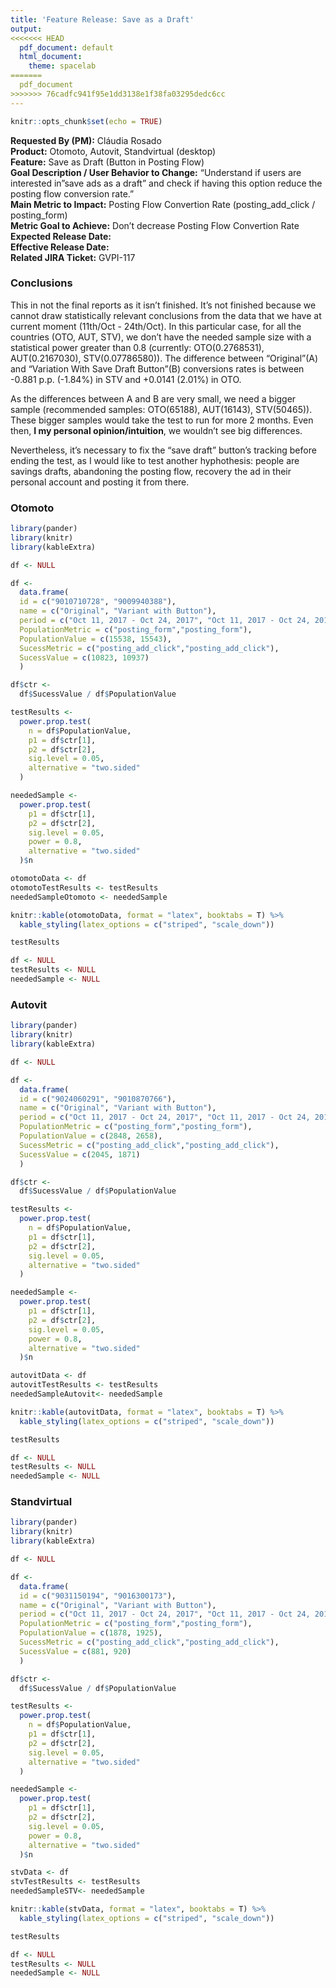 ```yaml
---
title: 'Feature Release: Save as a Draft'
output:
<<<<<<< HEAD
  pdf_document: default
  html_document:
    theme: spacelab
=======
  pdf_document
>>>>>>> 76cadfc941f95e1dd3138e1f38fa03295dedc6cc
---
```


```r
knitr::opts_chunk$set(echo = TRUE)
```

**Requested By (PM):** Cláudia Rosado  
**Product:** Otomoto, Autovit, Standvirtual (desktop)  
**Feature:** Save as Draft (Button in Posting Flow)  
**Goal Description / User Behavior to Change:** "Understand if users are interested in "save ads as a draft" and check if having this option reduce the posting flow conversion rate."  
**Main Metric to Impact:** Posting Flow Convertion Rate (posting_add_click / posting_form)  
**Metric Goal to Achieve:** Don't decrease Posting Flow Convertion Rate  
**Expected Release Date:**  
**Effective Release Date:**  
**Related JIRA Ticket:** GVPI-117  

### **Conclusions**
This in not the final reports as it isn't finished. It's not finished because we cannot draw statistically relevant conclusions from the data that we have at current moment (11th/Oct - 24th/Oct). In this particular case, for all the countries (OTO, AUT, STV), we don't have the needed sample size with a statistical power greater than 0.8 (currently: OTO(0.2768531), AUT(0.2167030), STV(0.07786580)). 
The difference between "Original"(A)  and "Variation With Save Draft Button"(B) conversions rates is between -0.881 p.p. (-1.84%) in STV and +0.0141 (2.01%) in OTO.

As the differences between A and B are very small, we need a bigger sample (recommended samples: OTO(65188), AUT(16143), STV(50465)). These bigger samples would take the test to run for more 2 months.
Even then, **I my personal opinion/intuition**, we wouldn't see big differences.

Nevertheless, it's necessary to fix the "save draft" button's tracking before ending the test, as I would like to test another hyphothesis: people are savings drafts, abandoning the posting flow, recovery the ad in their personal account and posting it from there. 

### **Otomoto**
```r
library(pander)
library(knitr)
library(kableExtra)

df <- NULL

df <-
  data.frame(
  id = c("9010710728", "9009940388"),
  name = c("Original", "Variant with Button"),
  period = c("Oct 11, 2017 - Oct 24, 2017", "Oct 11, 2017 - Oct 24, 2017"),
  PopulationMetric = c("posting_form","posting_form"),
  PopulationValue = c(15538, 15543),
  SucessMetric = c("posting_add_click","posting_add_click"),
  SucessValue = c(10823, 10937)
  )

df$ctr <- 
  df$SucessValue / df$PopulationValue

testResults <- 
  power.prop.test(
    n = df$PopulationValue, 
    p1 = df$ctr[1],
    p2 = df$ctr[2],
    sig.level = 0.05,
    alternative = "two.sided"
  )

neededSample <- 
  power.prop.test(
    p1 = df$ctr[1],
    p2 = df$ctr[2],
    sig.level = 0.05,
    power = 0.8,
    alternative = "two.sided"
  )$n

otomotoData <- df
otomotoTestResults <- testResults
neededSampleOtomoto <- neededSample

knitr::kable(otomotoData, format = "latex", booktabs = T) %>%
  kable_styling(latex_options = c("striped", "scale_down"))

testResults

df <- NULL
testResults <- NULL
neededSample <- NULL
```

### **Autovit**
```r
library(pander)
library(knitr)
library(kableExtra)

df <- NULL

df <-
  data.frame(
  id = c("9024060291", "9010870766"),
  name = c("Original", "Variant with Button"),
  period = c("Oct 11, 2017 - Oct 24, 2017", "Oct 11, 2017 - Oct 24, 2017"),
  PopulationMetric = c("posting_form","posting_form"),
  PopulationValue = c(2848, 2658),
  SucessMetric = c("posting_add_click","posting_add_click"),
  SucessValue = c(2045, 1871)
  )

df$ctr <- 
  df$SucessValue / df$PopulationValue

testResults <- 
  power.prop.test(
    n = df$PopulationValue, 
    p1 = df$ctr[1],
    p2 = df$ctr[2],
    sig.level = 0.05,
    alternative = "two.sided"
  )

neededSample <- 
  power.prop.test(
    p1 = df$ctr[1],
    p2 = df$ctr[2],
    sig.level = 0.05,
    power = 0.8,
    alternative = "two.sided"
  )$n

autovitData <- df
autovitTestResults <- testResults
neededSampleAutovit<- neededSample

knitr::kable(autovitData, format = "latex", booktabs = T) %>%
  kable_styling(latex_options = c("striped", "scale_down"))

testResults

df <- NULL
testResults <- NULL
neededSample <- NULL
```

### **Standvirtual**
```r
library(pander)
library(knitr)
library(kableExtra)

df <- NULL

df <-
  data.frame(
  id = c("9031150194", "9016300173"),
  name = c("Original", "Variant with Button"),
  period = c("Oct 11, 2017 - Oct 24, 2017", "Oct 11, 2017 - Oct 24, 2017"),
  PopulationMetric = c("posting_form","posting_form"),
  PopulationValue = c(1878, 1925),
  SucessMetric = c("posting_add_click","posting_add_click"),
  SucessValue = c(881, 920)
  )

df$ctr <- 
  df$SucessValue / df$PopulationValue

testResults <- 
  power.prop.test(
    n = df$PopulationValue, 
    p1 = df$ctr[1],
    p2 = df$ctr[2],
    sig.level = 0.05,
    alternative = "two.sided"
  )

neededSample <- 
  power.prop.test(
    p1 = df$ctr[1],
    p2 = df$ctr[2],
    sig.level = 0.05,
    power = 0.8,
    alternative = "two.sided"
  )$n

stvData <- df
stvTestResults <- testResults
neededSampleSTV<- neededSample

knitr::kable(stvData, format = "latex", booktabs = T) %>%
  kable_styling(latex_options = c("striped", "scale_down"))

testResults

df <- NULL
testResults <- NULL
neededSample <- NULL
```